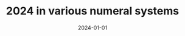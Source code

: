 ---
title: 2024 in various numeral systems
tags: [lettering]
date: 2024-01-01
priority: 3
draft: true
slug: '/2024'
---